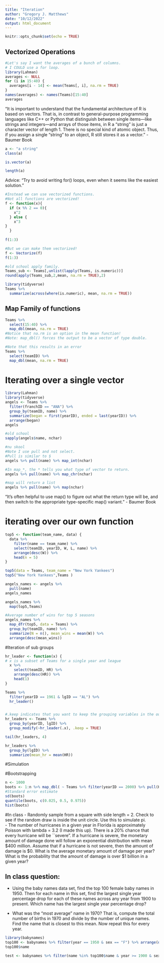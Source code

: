 ```yaml
---
title: "Iteration"
author: "Gregory J. Matthews"
date: "10/12/2022"
output: html_document
---
```


```r
knitr::opts_chunk$set(echo = TRUE)
```


## Vectorized Operations
```r
#Let's say I want the averages of a bunch of columns. 
# I COULD use a for loop.
library(Lahman)
averages <- NULL
for (i in 15:40) {
  averages[i - 14] <- mean(Teams[, i], na.rm = TRUE)
}
names(averages) <- names(Teams)[15:40]
averages

```
"It is important to understand that the fundamental architecture of R is based on vectors. That is, in contrast to general-purpose programming languages like C++ or Python that distinguish between single items—like strings and integers—and arrays of those items, in R a “string” is just a character vector of length 1. There is no special kind of atomic object. Thus, if you assign a single “string” to an object, R still stores it as a vector." - Baumer Book
```r
a <- "a string"
class(a)

is.vector(a)

length(a)

```

Advice: "Try to avoid writing for() loops, even when it seems like the easiest solution."


```r
#Instead we can use vectorized functions.
#Not all functions are vectorized!
f <- function(x){
  if (x %% 2 == 0){
    x^2
  } else {
    x^3
}
  }
  
f(1:3)
```

```r
#But we can make them vectorized!
f <- Vectorize(f)
f(1:3)
```


```r
#old school apply family.  
Teams_sub <- Teams[,unlist(lapply(Teams, is.numeric))]
round(apply(Teams_sub,2,mean, na.rm = TRUE),2)
```

```r
library(tidyverse)
Teams %>%
  summarize(across(where(is.numeric), mean, na.rm = TRUE))
```
## Map Family of functions
```r
Teams %>% 
  select(15:40) %>%
  map_dbl(mean, na.rm = TRUE) 
#Notice that na.rm is an option in the mean function!
#Note: map_dbl() forces the output to be a vector of type double.
```


```r
#Note that this results in an error
Teams %>% 
  select(teamID) %>% 
  map_dbl(mean, na.rm = TRUE)
```

# Iterating over a single vector

```r
library(Lahman)
library(tidyverse)
angels <- Teams %>% 
  filter(franchID == "ANA") %>% 
  group_by(teamID, name) %>%
  summarize(began = first(yearID), ended = last(yearID)) %>% 
  arrange(began)
angels
```

```r
#old school
sapply(angels$name, nchar)
```

```r
#nu skool
#Note I use pull and not select. 
#Pull is similar to $
angels %>% pull(name) %>% map_int(nchar)
```

```r
#In map_*, the * tells you what type of vector to return. 
angels %>% pull(name) %>% map_chr(nchar)
```

```r
#map will return a list
angels %>% pull(name) %>% map(nchar)
```
"It’s often helpful to use map() to figure out what the return type will be, and then switch to the appropriate type-specific map() variant." - Baumer Book

# iterating over our own function

```r
top5 <- function(team_name, data) {
  data %>%
    filter(name == team_name) %>%
    select(teamID, yearID, W, L, name) %>%
    arrange(desc(W)) %>%
    head(n = 5)
}

top5(data = Teams, team_name = "New York Yankees")
top5("New York Yankees",Teams )
```

```r
angels_names <- angels %>%
  pull(name)
angels_names
```

```r
angels_names %>%
  map(top5,Teams)
```


```r
#Average number of wins for top 5 seasons
angels_names %>% 
  map_dfr(top5, data = Teams) %>%
  group_by(teamID, name) %>%
  summarize(N = n(), mean_wins = mean(W)) %>%
  arrange(desc(mean_wins))
```

#Iteration of sub groups

```r
hr_leader <- function(x) {
# x is a subset of Teams for a single year and league
  x %>% 
    select(teamID, HR) %>% 
    arrange(desc(HR)) %>% 
    head(1)
}

Teams %>% 
  filter(yearID == 1961 & lgID == "AL") %>% 
  hr_leader()


#.keep indicates that you want to keep the grouping variables in the output.  
hr_leaders <- Teams %>% 
  group_by(yearID, lgID) %>% 
  group_modify(~hr_leader(.x), .keep = TRUE)

tail(hr_leaders, 4)

hr_leaders %>%
  group_by(lgID) %>%
  summarize(mean_hr = mean(HR))

```

#Simulation

#Bootstrapping
```r
n <- 1000
boots <- 1:n %>% map_dbl( ~ Teams %>% filter(yearID == 2000) %>% pull(HR) %>% sample(replace = TRUE) %>% mean())
#Standard error estimate
sd(boots)
quantile(boots, c(0.025, 0.5, 0.975))
hist(boots)
```


#In class
 - Randomly sample from a square with side length = 2.  Check to see if the random draw is inside the unit circle.  Use this to simulate pi.  
 - The number of hurricanes in a given year in Florida is approximately Poisson with lambda = 3.2 (I made this up).  There is a 20% chance that every hurricane will be ``severe".  If a hurricane is severe, the monetary amount of damage done will follow an exponential distribution with mean \$400 million.  Assume that if a hurricane is not severe, then the amount of damage is \$0.  What is the average monetary amount of damage per year?  What is the probability that the amount of damage is over \$1 billion in a given year?
 
 








## In class question: 
 - Using the baby names data set, find the top 100 female baby names in 1950.  Then for each name in this set, find the largest single year percentage drop for each of these names across any year from 1900 to present.  Which name has the largest single year percentage drop? 
 
 
 - What was the "most average" name in 1970? That is, compute the total number of births in 1970 and divide by the number of unique names.  Find the name that is closest to this mean.  Now repeat this for every year.  
 
 
```r
library(babynames)
top100 <- babynames %>% filter(year == 1950 & sex == "F") %>% arrange(desc(n)) %>% head(100)
top100$name

test <- babynames %>% filter(name %in% top100$name & year >= 1900 & sex == "F") %>% group_by(name) %>% group_modify(~ data.frame(maxdiff = min(c(diff(.x$n))/.x$n[-length(.x$n)]))) %>% arrange(maxdiff)



```
 
 
 
 
 
 
 
 